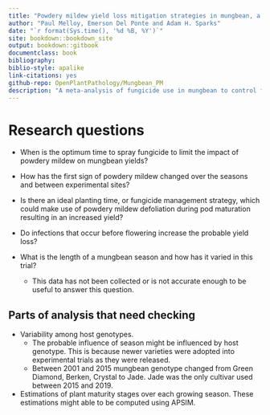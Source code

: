 ```yaml
---
title: "Powdery mildew yield loss mitigation strategies in mungbean, a meta-analysis."
author: "Paul Melloy, Emerson Del Ponte and Adam H. Sparks"
date: "`r format(Sys.time(), '%d %B, %Y')`"
site: bookdown::bookdown_site
output: bookdown::gitbook
documentclass: book
bibliography: 
biblio-style: apalike
link-citations: yes
github-repo: OpenPlantPathology/Mungbean_PM
description: "A meta-analysis of fungicide use in mungbean to control for yield loss due to powdery mildew."
---
```



# Research questions

+ When is the optimum time to spray fungicide to limit the impact of powdery mildew on mungbean yields?  

+ How has the first sign of powdery mildew changed over the seasons and between experimental sites?  

+ Is there an ideal planting time, or fungicide management strategy, which could make use of powdery mildew defoliation during pod maturation resulting in an increased yield?  

+ Do infections that occur before flowering increase the probable yield loss?  

+ What is the length of a mungbean season and how has it varied in this trial?  
   - This data has not been collected or is not accurate enough to be useful to answer this question.  


## Parts of analysis that need checking

+ Variability among host genotypes.  
   + The probable influence of season might be influenced by host genotype. This is because newer varieties were adopted into experimental trials as they were released.  
   + Between 2001 and 2015 mungbean genotype changed from Green Diamond, Berken, Crystal to Jade. Jade was the only cultivar used between 2015 and 2019.  
   
+ Estimations of plant maturity stages over each growing season. These estimations might able to be computed using APSIM.  

